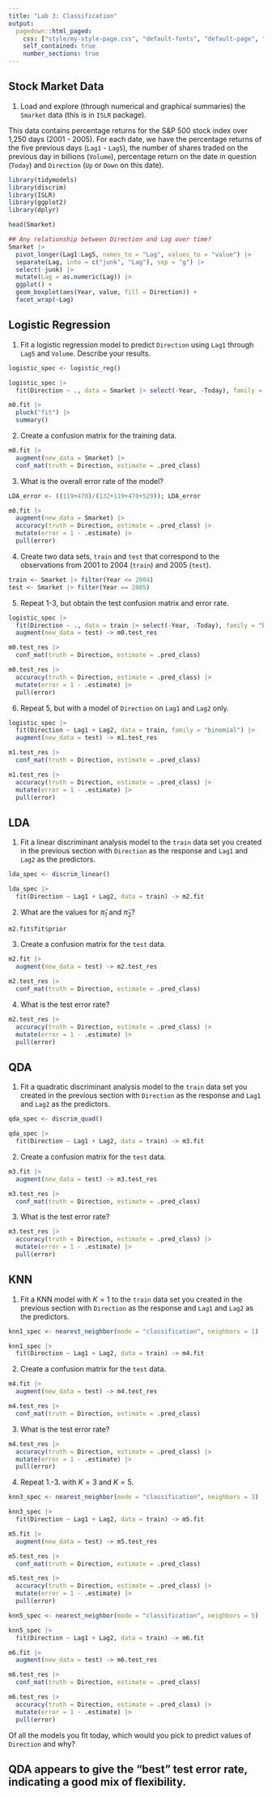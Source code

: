 ```yaml
---
title: "Lab 3: Classification"
output:
  pagedown::html_paged:
    css: ["style/my-style-page.css", "default-fonts", "default-page", "default"]
    self_contained: true
    number_sections: true
---
```


## Stock Market Data

1. Load and explore (through numerical and graphical summaries) the `Smarket` data (this is in `ISLR` package). 

This data contains percentage returns for the S\&P 500 stock index over 1,250 days (2001 - 2005). For each date, we have the percentage returns of the five previous days (`Lag1` - `Lag5`), the number of shares traded on the previous day in billions (`Volume`), percentage return on the date in question (`Today`) and `Direction` (`Up` or `Down` on this date).

```r
library(tidymodels)
library(discrim)
library(ISLR)
library(ggplot2)
library(dplyr)

head(Smarket)
```

```r
## Any relationship between Direction and Lag over time?
Smarket |>
  pivot_longer(Lag1:Lag5, names_to = "Lag", values_to = "value") |>
  separate(Lag, into = c("junk", "Lag"), sep = "g") |>
  select(-junk) |>
  mutate(Lag = as.numeric(Lag)) |>
  ggplot() +
  geom_boxplot(aes(Year, value, fill = Direction)) +
  facet_wrap(~Lag)
```

## Logistic Regression

1. Fit a logistic regression model to predict `Direction` using `Lag1` through `Lag5` and `Volume`. Describe your results.

```r
logistic_spec <- logistic_reg()

logistic_spec |>
  fit(Direction ~ ., data = Smarket |> select(-Year, -Today), family = "binomial") -> m0.fit

m0.fit |>
  pluck("fit") |>
  summary()
```


2. Create a confusion matrix for the training data.

```r
m0.fit |>
  augment(new_data = Smarket) |>
  conf_mat(truth = Direction, estimate = .pred_class)
```


3. What is the overall error rate of the model?

```r
LDA_error <- ((119+470)/(132+119+470+529)); LDA_error

m0.fit |>
  augment(new_data = Smarket) |>
  accuracy(truth = Direction, estimate = .pred_class) |>
  mutate(error = 1 - .estimate) |>
  pull(error)
```


4. Create two data sets, `train` and `test` that correspond to the observations from 2001 to 2004 (`train`) and 2005 (`test`).

```r
train <- Smarket |> filter(Year <= 2004)
test <- Smarket |> filter(Year == 2005)
```


5. Repeat 1-3, but obtain the test confusion matrix and error rate.

```r
logistic_spec |>
  fit(Direction ~ ., data = train |> select(-Year, -Today), family = "binomial") |>
  augment(new_data = test) -> m0.test_res

m0.test_res |>
  conf_mat(truth = Direction, estimate = .pred_class)

m0.test_res |>
  accuracy(truth = Direction, estimate = .pred_class) |>
  mutate(error = 1 - .estimate) |>
  pull(error)
```


6. Repeat 5, but with a model of `Direction` on `Lag1` and `Lag2` only.

```r
logistic_spec |>
  fit(Direction ~ Lag1 + Lag2, data = train, family = "binomial") |>
  augment(new_data = test) -> m1.test_res

m1.test_res |>
  conf_mat(truth = Direction, estimate = .pred_class)

m1.test_res |>
  accuracy(truth = Direction, estimate = .pred_class) |>
  mutate(error = 1 - .estimate) |>
  pull(error)
```


## LDA

1. Fit a linear discriminant analysis model to the `train` data set you created in the previous section with `Direction` as the response and `Lag1` and `Lag2` as the predictors.

```r
lda_spec <- discrim_linear()

lda_spec |>
  fit(Direction ~ Lag1 + Lag2, data = train) -> m2.fit
```


2. What are the values for $\hat{\pi}_1$ and $\hat{\pi}_2$?

```r
m2.fit$fit$prior
```


3.  Create a confusion matrix for the `test` data.

```r
m2.fit |>
  augment(new_data = test) -> m2.test_res

m2.test_res |>
  conf_mat(truth = Direction, estimate = .pred_class)
```




4. What is the test error rate?

```r
m2.test_res |>
  accuracy(truth = Direction, estimate = .pred_class) |>
  mutate(error = 1 - .estimate) |>
  pull(error)
```


## QDA 

1. Fit a quadratic discriminant analysis model to the `train` data set you created in the previous section with `Direction` as the response and `Lag1` and `Lag2` as the predictors.

```r
qda_spec <- discrim_quad()

qda_spec |>
  fit(Direction ~ Lag1 + Lag2, data = train) -> m3.fit
```

2.  Create a confusion matrix for the `test` data.

```r
m3.fit |>
  augment(new_data = test) -> m3.test_res

m3.test_res |>
  conf_mat(truth = Direction, estimate = .pred_class)
```


3. What is the test error rate?

```r
m3.test_res |>
  accuracy(truth = Direction, estimate = .pred_class) |>
  mutate(error = 1 - .estimate) |>
  pull(error)
```


## KNN

1. Fit a KNN model with $K = 1$ to the `train` data set you created in the previous section with `Direction` as the response and `Lag1` and `Lag2` as the predictors.

```r
knn1_spec <- nearest_neighbor(mode = "classification", neighbors = 1)

knn1_spec |>
  fit(Direction ~ Lag1 + Lag2, data = train) -> m4.fit
```


2. Create a confusion matrix for the `test` data.

```r
m4.fit |>
  augment(new_data = test) -> m4.test_res

m4.test_res |>
  conf_mat(truth = Direction, estimate = .pred_class)
```


3. What is the test error rate?

```r
m4.test_res |>
  accuracy(truth = Direction, estimate = .pred_class) |>
  mutate(error = 1 - .estimate) |>
  pull(error)
```


4. Repeat 1.-3. with $K = 3$ and $K = 5$.

```r
knn3_spec <- nearest_neighbor(mode = "classification", neighbors = 3)

knn3_spec |>
  fit(Direction ~ Lag1 + Lag2, data = train) -> m5.fit

m5.fit |>
  augment(new_data = test) -> m5.test_res

m5.test_res |>
  conf_mat(truth = Direction, estimate = .pred_class)

m5.test_res |>
  accuracy(truth = Direction, estimate = .pred_class) |>
  mutate(error = 1 - .estimate) |>
  pull(error)

knn5_spec <- nearest_neighbor(mode = "classification", neighbors = 5)

knn5_spec |>
  fit(Direction ~ Lag1 + Lag2, data = train) -> m6.fit

m6.fit |>
  augment(new_data = test) -> m6.test_res

m6.test_res |>
  conf_mat(truth = Direction, estimate = .pred_class)

m6.test_res |>
  accuracy(truth = Direction, estimate = .pred_class) |>
  mutate(error = 1 - .estimate) |>
  pull(error)
```


Of all the models you fit today, which would you pick to predict values of `Direction` and why?

## QDA appears to give the "best" test error rate, indicating a good mix of flexibility.


